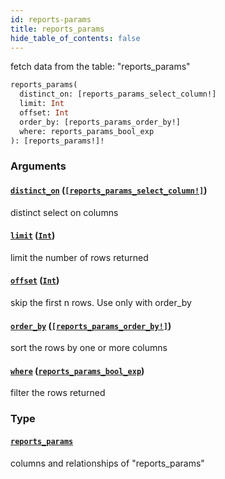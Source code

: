 ```yaml
---
id: reports-params
title: reports_params
hide_table_of_contents: false
---
```


fetch data from the table: "reports_params"

```graphql
reports_params(
  distinct_on: [reports_params_select_column!]
  limit: Int
  offset: Int
  order_by: [reports_params_order_by!]
  where: reports_params_bool_exp
): [reports_params!]!
```

### Arguments

#### [`distinct_on`](#) ([`[reports_params_select_column!]`](/07-graphql/enums/reports-params-select-column))

distinct select on columns

#### [`limit`](#) ([`Int`](/07-graphql/scalars/int))

limit the number of rows returned

#### [`offset`](#) ([`Int`](/07-graphql/scalars/int))

skip the first n rows. Use only with order_by

#### [`order_by`](#) ([`[reports_params_order_by!]`](/07-graphql/inputs/reports-params-order-by))

sort the rows by one or more columns

#### [`where`](#) ([`reports_params_bool_exp`](/07-graphql/inputs/reports-params-bool-exp))

filter the rows returned

### Type

#### [`reports_params`](/07-graphql/objects/reports-params)

columns and relationships of "reports_params"
